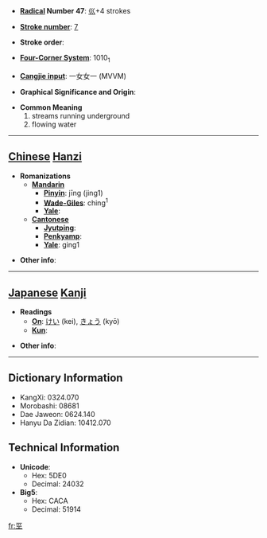 * '''[[Wiktionary:Chinese radical index| Radical]] Number 47''': [[Wiktionary:Chinese radical index 巛|巛]]+4 strokes

* '''[[Wiktionary:Chinese total strokes index|Stroke number]]''': [[Wiktionary:Chinese total strokes index 7|7]]

* '''Stroke order''': 

* '''[[Wiktionary:Chinese four corner index|Four-Corner System]]''': 1010<sub>1</sub>

* '''[[Wiktionary:Chinese Cangjie index|Cangjie input]]''': 一女女一 (MVVM)

* '''Graphical Significance and Origin''': 

* '''Common Meaning'''
*#streams running underground
*# flowing water


----

== [[Chinese]] [[Hanzi]] ==

* '''Romanizations'''
** '''[[Mandarin]]'''
*** '''[[Pinyin]]''': jīng (jing1)
*** '''[[Wade-Giles]]''': ching<sup>1</sup>
*** '''[[Yale]]''': 
** '''[[Cantonese]]'''
*** '''[[Jyutping]]''':
*** '''[[Penkyamp]]''': 
*** '''[[Yale]]''': ging1

* '''Other info''': 

----

== [[Japanese]] [[Kanji]] ==

* '''Readings'''
** '''[[On]]''': [[けい]] (kei), [[きょう]] (kyō)
** '''[[Kun]]''': 

* '''Other info''':  

----

== Dictionary Information ==

* KangXi: 0324.070
* Morobashi: 08681
* Dae Jaweon: 0624.140
* Hanyu Da Zidian: 10412.070

== Technical Information ==

* '''Unicode''':
** Hex: 5DE0
** Decimal: 24032
* '''Big5''':
** Hex: CACA
** Decimal: 51914

[[fr:巠]]